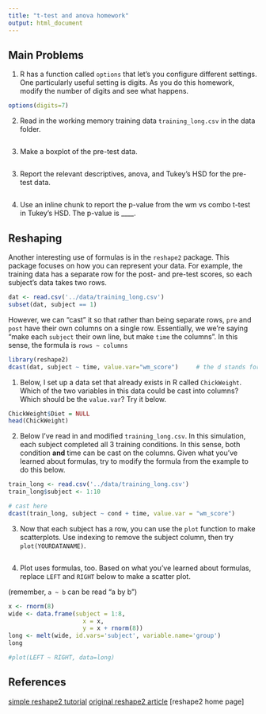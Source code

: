 ```yaml
---
title: "t-test and anova homework"
output: html_document
---
```


Main Problems
-------------

1. R has a function called `options` that let's you configure different settings.
   One particularly useful setting is digits. 
   As you do this homework, modify the number of digits and see what happens.

```r
options(digits=7)
```

2. Read in the working memory training data `training_long.csv` in the data folder.

```r

```

3. Make a boxplot of the pre-test data.

```r

```


3. Report the relevant descriptives, anova, and Tukey's HSD for the pre-test data.

```r

```

4. Use an inline chunk to report the p-value from the wm vs combo t-test in Tukey's HSD. The p-value is ____.

Reshaping
---------

Another interesting use of formulas is in the `reshape2` package. 
This package focuses on how you can represent your data. 
For example, the training data has a separate row for the post- and pre-test scores, so each subject's data takes two rows.

```r
dat <- read.csv('../data/training_long.csv')
subset(dat, subject == 1)
```

However, we can "cast" it so that rather than being separate rows, `pre` and `post` have their own columns on a single row. 
Essentially, we we're saying "make each `subject` their own line, but make `time` the columns". 
In this sense, the formula is `rows ~ columns`

```r
library(reshape2)
dcast(dat, subject ~ time, value.var="wm_score")     # the d stands for data.frame!
```

1. Below, I set up a data set that already exists in R called `ChickWeight`. Which of the two variables in this data could be cast into columns? Which should be the `value.var`? Try it below.

```r
ChickWeight$Diet = NULL
head(ChickWeight)
```

2. Below I've read in and modified `training_long.csv`. In this simulation, each subject completed all 3 training conditions. In this sense, both condition **and** time can be cast on the columns. Given what you've learned about formulas, try to modify the formula from the example to do this below.

```r
train_long <- read.csv('../data/training_long.csv')
train_long$subject <- 1:10

# cast here
dcast(train_long, subject ~ cond + time, value.var = "wm_score")
```

3. Now that each subject has a row, you can use the `plot` function to make scatterplots.  Use indexing to remove the subject column, then try `plot(YOURDATANAME)`.

```r

```

4. Plot uses formulas, too. Based on what you've learned about formulas, replace `LEFT` and `RIGHT` below to make a scatter plot.

(remember, `a ~ b` can be read "a by b")

```r
x <- rnorm(8)
wide <- data.frame(subject = 1:8,
                     x = x,
                     y = x + rnorm(8))
long <- melt(wide, id.vars='subject', variable.name='group')
long

#plot(LEFT ~ RIGHT, data=long)
```

References
----------

[simple reshape2 tutorial](http://seananderson.ca/2013/10/19/reshape.html)
[original reshape2 article](http://www.jstatsoft.org/v21/i12)
[reshape2 home page]
